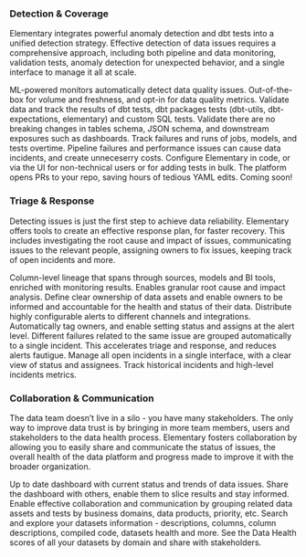 
### Detection & Coverage

Elementary integrates powerful anomaly detection and dbt tests into a unified detection strategy.
Effective detection of data issues requires a comprehensive approach,
including both pipeline and data monitoring, validation tests,
anomaly detection for unexpected behavior, and a single interface to manage it all at scale.

<CardGroup cols={2}>
  <Card title="Anomaly Detection" href="/features/anomaly-detection/monitors-overview">
    ML-powered monitors automatically detect data quality issues.
    Out-of-the-box for volume and freshness, and opt-in for data quality metrics.
  </Card>
  <Card title="Data Tests" href="/features/data-tests/data-tests-overview">
    Validate data and track the results of dbt tests, dbt packages tests (dbt-utils, dbt-expectations, elementary) and custom SQL tests.  
  </Card>
  <Card title="Schema Validation" href="/features/data-tests/schema-validation-test">
    Validate there are no breaking changes in tables schema, JSON schema, and downstream exposures such as dashboards.  
  </Card>
  <Card title="Runs & Performance" href="/features/performance-monitoring/performance-monitoring">
    Track failures and runs of jobs, models, and tests overtime.
    Pipeline failures and performance issues can cause data incidents, and create unneceserry costs.
  </Card>
  <Card title="Code & UI Configuration" href="/features/data-tests/data-tests-overview#test-configuration">
    Configure Elementary in code, or via the UI for non-technical users or for adding tests in bulk.
    The platform opens PRs to your repo, saving hours of tedious YAML edits.
  </Card>
  <Card title="Test Recommendations">
    Coming soon!
  </Card>
</CardGroup>

### Triage & Response

Detecting issues is just the first step to achieve data reliability.
Elementary offers tools to create an effective response plan, for faster recovery.
This includes investigating the root cause and impact of issues, communicating issues to the relevant people, assigning owners to fix issues, keeping track of open incidents and more.

<CardGroup cols={2}>
  <Card title="Data Lineage" href="/features/data-lineage/lineage">
    Column-level lineage that spans through sources, models and BI tools, enriched with monitoring results. Enables granular root cause and impact analysis. 
  </Card>
  <Card title="Ownership" href="/best-practices/governance-for-observability">
    Define clear ownership of data assets and enable owners to be informed and accountable for the health and status of their data.   
  </Card>
  <Card title="Actionable Alerts" href="/features/alerts-and-incidents/alerts-and-incidents-overview">
    Distribute highly configurable alerts to different channels and integrations. 
    Automatically tag owners, and enable setting status and assigns at the alert level.  
  </Card>
  <Card title="Automated Grouping" href="/features/alerts-and-incidents/incidents">
    Different failures related to the same issue are grouped automatically to a single incident.
    This accelerates triage and response, and reduces alerts fautigue.  
  </Card>
  <Card title="Incident Management" href="/features/alerts-and-incidents/incident-management">
    Manage all open incidents in a single interface, with a clear view of status and assignees.
    Track historical incidents and high-level incidents metrics. 
  </Card>
</CardGroup>

### Collaboration & Communication

The data team doesn’t live in a silo - you have many stakeholders.
The only way to improve data trust is by bringing in more team members, users and stakeholders to the data health process.
Elementary fosters collaboration by allowing you to easily share and communicate the status of issues,
the overall health of the data platform and progress made to improve it with the broader organization.

<CardGroup cols={2}>
  <Card title="Overview Dashboard" href="/features/collaboration-and-communication/data-observability-dashboard">
    Up to date dashboard with current status and trends of data issues. 
    Share the dashboard with others, enable them to slice results and stay informed.
  </Card>
  <Card title="Assets Tags" href="/best-practices/governance-for-observability">
    Enable effective collaboration and communication by grouping related data assets and tests by business domains, data products, priority, etc.   
  </Card>
  <Card title="Data Catalog" href="/features/collaboration-and-communication/catalog">
    Search and explore your datasets information - descriptions, columns, column descriptions, compiled code, datasets health and more.
  </Card>
  <Card title="Data Health Score" href="/features/collaboration-and-communication/data-health">
    See the Data Health scores of all your datasets by domain and share with stakeholders.
  </Card>
</CardGroup>